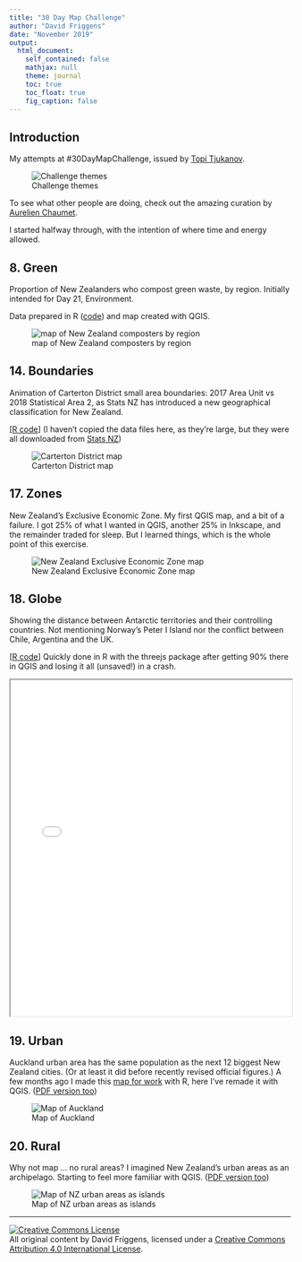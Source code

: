 ```yaml
---
title: "30 Day Map Challenge"
author: "David Friggens"
date: "November 2019"
output:
  html_document:
    self_contained: false
    mathjax: null
    theme: journal
    toc: true
    toc_float: true
    fig_caption: false
---
```


## Introduction

My attempts at #30DayMapChallenge, issued by
[Topi Tjukanov](https://twitter.com/tjukanov/status/1187713840550744066).

![Challenge themes](challenge.jpg)

To see what other people are doing, check out the amazing curation by
[Aurelien Chaumet](https://public.tableau.com/profile/aurelien.chaumet#!/vizhome/30daymapchallenge/30DayMapChallenge-Week1?publish=yes).

I started halfway through, with the intention of where time and energy
allowed.


## 8. Green

Proportion of New Zealanders who compost green waste, by region.
Initially intended for Day 21, Environment.

Data prepared in R ([code](08_green_data.R)) and map created with QGIS.

![map of New Zealand composters by region](08_green_compost.png)



## 14. Boundaries

Animation of Carterton District small area boundaries:
2017 Area Unit vs 2018 Statistical Area 2, as Stats NZ
has introduced a new geographical classification for
New Zealand.

[[R code](14_boundaries_carterton.R)]
(I haven't copied the data files here, as they're large, but
they were all downloaded from [Stats NZ](stats.govt.nz))

![Carterton District map](14_boundaries_carterton.gif)


## 17. Zones

New Zealand's Exclusive Economic Zone. My first QGIS map,
and a bit of a failure. I got 25% of what I wanted in QGIS,
another 25% in Inkscape, and the remainder traded for sleep.
But I learned things, which is the whole point of this
exercise.

![New Zealand Exclusive Economic Zone map](17_zones_nzeez.png)


## 18. Globe

Showing the distance between Antarctic territories and
their controlling countries. Not mentioning Norway's
Peter I Island nor the conflict between Chile, Argentina
and the UK.

[[R code](18_globe_antarctica.R)]
Quickly done in R with the threejs package after getting
90% there in QGIS and losing it all (unsaved!) in a crash.

<iframe src="18_globe_antarctica.html" width="100%" height="600px"></iframe>


## 19. Urban

Auckland urban area has the same population as the next 12 biggest New Zealand
cities. (Or at least it did before recently revised official figures.)
A few months ago I made this [map for work](http://www.infometrics.co.nz/chart-month-auckland-big/)
with R, here I've remade it with QGIS.
([PDF version too](19_urban_auckland.pdf))

![Map of Auckland](19_urban_auckland.png)



## 20. Rural

Why not map ... no rural areas? I imagined New Zealand's urban areas as
an archipelago. Starting to feel more familiar with QGIS.
([PDF version too](20_rural_archipelago.pdf))

![Map of NZ urban areas as islands](20_rural_archipelago.png)





<hr />

<footer>
<p><a rel="license" href="http://creativecommons.org/licenses/by/4.0/"><img alt="Creative Commons License" style="border-width:0" src="cc.png" /></a><br />All original content by David Friggens, licensed under a <a rel="license" href="http://creativecommons.org/licenses/by/4.0/">Creative Commons Attribution 4.0 International License</a>.</p>
</footer>

<script>
  (function(i,s,o,g,r,a,m){i['GoogleAnalyticsObject']=r;i[r]=i[r]||function(){
  (i[r].q=i[r].q||[]).push(arguments)},i[r].l=1*new Date();a=s.createElement(o),
  m=s.getElementsByTagName(o)[0];a.async=1;a.src=g;m.parentNode.insertBefore(a,m)
  })(window,document,'script','https://www.google-analytics.com/analytics.js','ga');
  ga('create', 'UA-30013353-2', 'auto');
  ga('send', 'pageview');
</script>